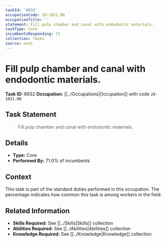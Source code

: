 ```yaml
---
taskId: '6932'
occupationCode: 29-1021.00
occupationTitle: ''
statement: Fill pulp chamber and canal with endodontic materials.
taskType: Core
incumbentsResponding: 71
collection: Tasks
source: onet
---
```

# Fill pulp chamber and canal with endodontic materials.

**Task ID:** 6932
**Occupation:** [[../Occupations|Occupation]] with code `29-1021.00`

## Task Statement

> Fill pulp chamber and canal with endodontic materials.

## Details

- **Type:** Core
- **Performed By:** 71.0% of incumbents

## Context

This task is part of the standard duties performed in this occupation. The percentage indicates how common this task is among workers in the field.

## Related Information

- **Skills Required:** See [[../Skills|Skills]] collection
- **Abilities Required:** See [[../Abilities|Abilities]] collection
- **Knowledge Required:** See [[../Knowledge|Knowledge]] collection
